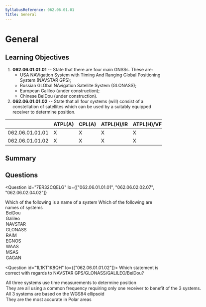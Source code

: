 ```yaml
---
SyllabusReference: 062.06.01.01
Title: General
---
```


# General

## Learning Objectives

1. **062.06.01.01.01** -- State that there are four main GNSSs. These are:
   - USA NAVigation System with Timing And Ranging Global Positioning System
     (NAVSTAR GPS);
   - Russian GLObal NAvigation Satellite System (GLONASS);
   - European Galileo (under construction);
   - Chinese BeiDou (under construction).
2. **062.06.01.01.02** -- State that all four systems (will) consist of a
   constellation of satellites which can be used by a suitably equipped receiver
   to determine position.

|                 | ATPL(A) | CPL(A) | ATPL(H)/IR | ATPL(H)/VFR | CPL(H) | IR  | CBIR(A) |
| --------------- | ------- | ------ | ---------- | ----------- | ------ | --- | ------- |
| 062.06.01.01.01 | X       | X      | X          | X           | X      | X   | X       |
| 062.06.01.01.02 | X       | X      | X          | X           | X      | X   | X       |

## Summary

## Questions

<Question
  id="7ER32CQELG"
  lo={["062.06.01.01.01", "062.06.02.02.07", "062.06.02.04.02"]}
>
  <Text variant="oneCorrect">
    Which of the following is a name of a <Subject /> system
  </Text>
  <Text variant="multipleCorrect" select={5}>
    Which of the following are names of <Subject /> systems
  </Text>
  <Option subject={[["GNSS"]]} why="Chinese GNSS System (under construction)">
    BeiDou
  </Option>
  <Option subject={[["GNSS"]]} why="European GNSS System (under construction)">
    Galileo
  </Option>
  <Option subject={[["GNSS"]]} why="American GNSS System (GPS)">
    NAVSTAR
  </Option>
  <Option subject={[["GNSS"]]} why="Russian GNSS System">
    GLONASS
  </Option>
  <Option
    subject={[["ABAS using only GNSS"]]}
    why="RAIM stands for Receiver Autonomous Integrity Monitoring"
  >
    RAIM
  </Option>
  <Option
    subject={[["SBAS"]]}
    why="European Satellite-based augmentation systems (SBASs)"
  >
    EGNOS
  </Option>
  <Option
    subject={[["SBAS"]]}
    why="American Satellite-based augmentation systems (SBASs)"
  >
    WAAS
  </Option>
  <Option
    subject={[["SBAS"]]}
    why="Japanse Satellite-based augmentation systems (SBASs)"
  >
    MSAS
  </Option>
  <Option
    subject={[["SBAS"]]}
    why="Indian Satellite-based augmentation systems (SBASs)"
  >
    GAGAN
  </Option>
</Question>

<Question id="1L1KT1K8QH" lo={["062.06.01.01.02"]}>
  <Text variant="oneCorrect">
    Which statement is correct with regards to NAVSTAR
    GPS/GLONASS/GALILEO/BeiDou?
  </Text>
  <Option alwaysCorrect why="This is the basic principle of all GNSS systems">
    All three systems use time measurements to determine position
  </Option>
  <Option why="All systems use a different frequency and require separate receivers.">
    They are all using a common frequency requiring only one receiver to benefit
    of the 3 systems.
  </Option>
  <Option why="Only GPS and GALILEO use this model. Fun fact! The WGS84 model was designed to produce the least ammount of errors for the continental USA. As such it's often inadequate in distant places like Russia and China.">
    All 3 systems are based on the WGS84 ellipsoid
  </Option>
  <Option why="All these systems are designed to provide better coverage and accuracy for users in the sub-polar zones.">
    They are the most accurate in Polar areas
  </Option>
</Question>
